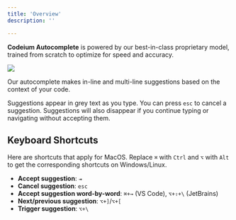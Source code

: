 ```yaml
---
title: 'Overview'
description: ''

---
```

**Codeium Autocomplete** is powered by our best-in-class proprietary model, trained from scratch to optimize for speed and accuracy. 

<Frame>
    <img src="https://exafunction.github.io/public/autocomplete/multi_line.gif"/>
</Frame>

Our autocomplete makes in-line and multi-line suggestions based on the context of your code.

Suggestions appear in grey text as you type. You can press `esc` to cancel a suggestion.
Suggestions will also disappear if you continue typing or navigating without accepting them.

## Keyboard Shortcuts
Here are shortcuts that apply for MacOS.
Replace `⌘` with `Ctrl` and `⌥` with `Alt` to get the corresponding shortcuts on Windows/Linux.
- **Accept suggestion**: `⇥`
- **Cancel suggestion**: `esc`
- **Accept suggestion word-by-word**: `⌘+→` (VS Code), `⌥+⇧+\` (JetBrains)
- **Next/previous suggestion**: `⌥+]`/`⌥+[` 
- **Trigger suggestion**: `⌥+\`

